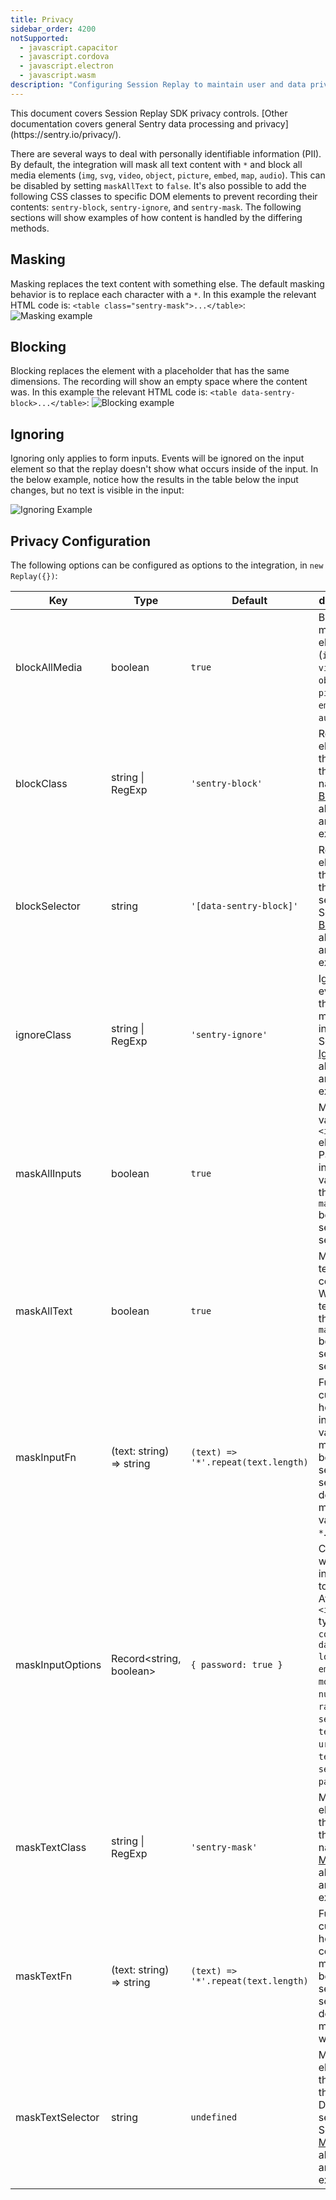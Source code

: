 ```yaml
---
title: Privacy
sidebar_order: 4200
notSupported:
  - javascript.capacitor
  - javascript.cordova
  - javascript.electron
  - javascript.wasm
description: "Configuring Session Replay to maintain user and data privacy."
---
```


<Include name="beta-note-session-replay.mdx" />

<Note>
  This document covers Session Replay SDK privacy controls. [Other documentation covers general Sentry data processing and privacy](https://sentry.io/privacy/).
</Note>

There are several ways to deal with personally identifiable information (PII). By default, the integration will mask all text content with `*` and block all media elements (`img`, `svg`, `video`, `object`, `picture`, `embed`, `map`, `audio`). This can be disabled by setting `maskAllText` to `false`. It's also possible to add the following CSS classes to specific DOM elements to prevent recording their contents: `sentry-block`, `sentry-ignore`, and `sentry-mask`. The following sections will show examples of how content is handled by the differing methods.

## Masking

Masking replaces the text content with something else. The default masking behavior is to replace each character with a `*`. In this example the relevant HTML code is: `<table class="sentry-mask">...</table>`:
![Masking example](./session-replay-masking.png)

## Blocking

Blocking replaces the element with a placeholder that has the same dimensions. The recording will show an empty space where the content was. In this example the relevant HTML code is: `<table data-sentry-block>...</table>`:
![Blocking example](./session-replay-blocking.png)

## Ignoring

Ignoring only applies to form inputs. Events will be ignored on the input element so that the replay doesn't show what occurs inside of the input. In the below example, notice how the results in the table below the input changes, but no text is visible in the input:

![Ignoring Example](./session-replay-ignore-input.gif)

## Privacy Configuration

The following options can be configured as options to the integration, in `new Replay({})`:

| Key              | Type                     | Default                             | description                                                                                                                                                                                                                        |
| ---------------- | ------------------------ | ----------------------------------- | ---------------------------------------------------------------------------------------------------------------------------------------------------------------------------------------------------------------------------------- |
| blockAllMedia    | boolean                  | `true`                              | Block _all_ media elements (`img`, `svg`, `video`, `object`, `picture`, `embed`, `map`, `audio`).                                                                                                                                  |
| blockClass       | string \| RegExp         | `'sentry-block'`                    | Redact all elements that match the class name. See [Blocking](#blocking) above for an example.                                                                                                                                     |
| blockSelector    | string                   | `'[data-sentry-block]'`             | Redact all elements that match the DOM selector. See [Blocking](#blocking) above for an example.                                                                                                                                   |
| ignoreClass      | string \| RegExp         | `'sentry-ignore'`                   | Ignores all events on the matching input field. See [Ignoring](#ignoring) above for an example.                                                                                                                                    |
| maskAllInputs    | boolean                  | `true`                              | Mask values of `<input>` elements. Passes input values through `maskInputFn` before sending to server.                                                                                                                             |
| maskAllText      | boolean                  | `true`                              | Mask _all_ text content. Will pass text content through `maskTextFn` before sending to server.                                                                                                                                     |
| maskInputFn      | (text: string) => string | `(text) => '*'.repeat(text.length)` | Function to customize how form input values are masked before sending to server. By default, masks values with `*`.                                                                                                                |
| maskInputOptions | Record<string, boolean>  | `{ password: true }`                | Customize which inputs `type` to mask. <br /> Available `<input>` types: `color`, `date`, `datetime-local`, `email`, `month`, `number`, `range`, `search`, `tel`, `text`, `time`, `url`, `week`, `textarea`, `select`, `password`. |
| maskTextClass    | string \| RegExp         | `'sentry-mask'`                     | Mask all elements that match the class name. See [Masking](#masking) above for an example.                                                                                                                                         |
| maskTextFn       | (text: string) => string | `(text) => '*'.repeat(text.length)` | Function to customize how text content is masked before sending to server. By default, masks text with `*`.                                                                                                                        |
| maskTextSelector | string                   | `undefined`                         | Mask all elements that match the given DOM selector. See [Masking](#masking) above for an example.                                                                                                                                 |
